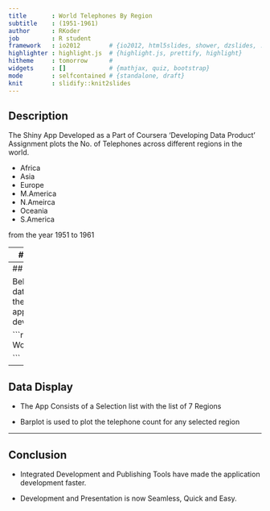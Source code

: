 ```yaml
---
title       : World Telephones By Region
subtitle    : (1951-1961)
author      : RKoder
job         : R student
framework   : io2012        # {io2012, html5slides, shower, dzslides, ...}
highlighter : highlight.js  # {highlight.js, prettify, highlight}
hitheme     : tomorrow      #
widgets     : []            # {mathjax, quiz, bootstrap}
mode        : selfcontained # {standalone, draft}
knit        : slidify::knit2slides
---
```


## Description

The Shiny App Developed as a Part of Coursera 'Developing Data Product' Assignment plots the No. of Telephones across different regions in the world.

- Africa
- Asia
- Europe
- M.America
- N.Ameirca
- Oceania
- S.America

from the year 1951 to 1961

---
## Details

The Dataset used is the Preloaded R Dataset "World Telephones".

The Dataset Contains Regionwise Telephone Count from the year 1951 to 1961

---
## Example

Below is the data used for the application development.

```r

WorldPhones

```

---
## Data Display 

- The App Consists of a Selection list with the list of 7 Regions

- Barplot is used to plot the telephone count for any selected region

---
## Conclusion

- Integrated Development and Publishing Tools have made the application development faster.

- Development and Presentation is now Seamless, Quick and Easy.


